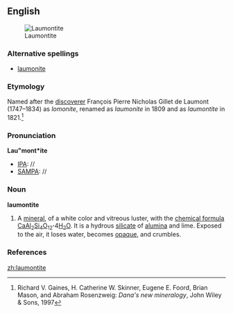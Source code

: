 ==English==
[[Image:Laumontyt, Fanwood, New Jersey, USA.jpg|thumb|Laumontite]]

===Alternative spellings===
* [[laumonite]]

===Etymology===
Named after the [[discoverer]] François Pierre Nicholas Gillet de Laumont (1747–1834) as ''lomonite'', renamed as ''laumonite'' in 1809 and as ''laumontite'' in 1821.<ref>Richard V. Gaines, H. Catherine W. Skinner, Eugene E. Foord, Brian Mason, and Abraham Rosenzweig: ''Dana's new mineralogy'', John Wiley & Sons, 1997</ref>

===Pronunciation===
'''Lau"mont*ite'''
*[[IPA]]: //
*[[SAMPA]]: //

===Noun===
'''laumontite'''

# {{mineralogy}} A [[mineral]], of a white color and vitreous luster, with the [[chemical formula]] [[calcium|Ca]][[aluminium|Al]]<sub>2</sub>[[silicon|Si]]<sub>4</sub>[[oxygen|O]]<sub>12</sub>'''&middot;'''4[[water|H<sub>2</sub>O]].  It is a hydrous [[silicate]] of [[alumina]] and lime. Exposed to the air, it loses water, becomes [[opaque]], and crumbles.

===References===
<references/>

[[zh:laumontite]]